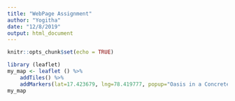 ---
title: "WebPage Assignment"
author: "Yogitha"
date: "12/8/2019"
output: html_document
---

```{r setup, include=FALSE}
knitr::opts_chunk$set(echo = TRUE)
```

```{r}
library (leaflet)
my_map <- leaflet () %>% 
    addTiles() %>%
    addMarkers(lat=17.423679, lng=78.419777, popup="Oasis in a Concrete Jungle")
my_map
```

